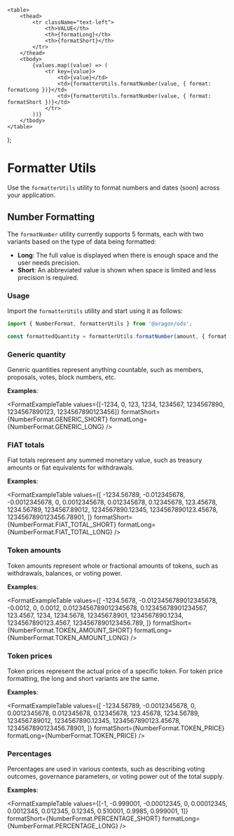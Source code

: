 
<Meta title="Core/Utilities/Formatter" />

    <table>
        <thead>
            <tr className="text-left">
                <th>VALUE</th>
                <th>{formatLong}</th>
                <th>{formatShort}</th>
            </tr>
        </thead>
        <tbody>
            {values.map((value) => (
                <tr key={value}>
                    <td>{value}</td>
                    <td>{formatterUtils.formatNumber(value, { format: formatLong })}</td>
                    <td>{formatterUtils.formatNumber(value, { format: formatShort })}</td>
                </tr>
            ))}
        </tbody>
    </table>
);

# Formatter Utils

Use the `formatterUtils` utility to format numbers and dates (soon) across your application.

## Number Formatting

The `formatNumber` utility currently supports 5 formats, each with two variants based on the type of data being
formatted:

-   **Long**: The full value is displayed when there is enough space and the user needs precision.
-   **Short**: An abbreviated value is shown when space is limited and less precision is required.

### Usage

Import the `formatterUtils` utility and start using it as follows:

```typescript
import { NumberFormat, formatterUtils } from '@aragon/ods';

const formattedQuantity = formatterUtils.formatNumber(amount, { format: NumberFormat.TOKEN_AMOUNT_SHORT });
```

### Generic quantity

Generic quantities represent anything countable, such as members, proposals, votes, block numbers, etc.

**Examples**:

<FormatExampleTable
    values={[-1234, 0, 123, 1234, 1234567, 1234567890, 1234567890123, 1234567890123456]}
    formatShort={NumberFormat.GENERIC_SHORT}
    formatLong={NumberFormat.GENERIC_LONG}
/>

### FIAT totals

Fiat totals represent any summed monetary value, such as treasury amounts or fiat equivalents for withdrawals.

**Examples**:

<FormatExampleTable
    values={[
        -1234.56789, -0.012345678, -0.0012345678, 0, 0.0012345678, 0.012345678, 0.12345678, 123.45678, 1234.56789,
        1234567.89012, 1234567890.12345, 1234567890123.45678, 1234567890123456.78901,
    ]}
    formatShort={NumberFormat.FIAT_TOTAL_SHORT}
    formatLong={NumberFormat.FIAT_TOTAL_LONG}
/>

### Token amounts

Token amounts represent whole or fractional amounts of tokens, such as withdrawals, balances, or voting power.

**Examples**:

<FormatExampleTable
    values={[
        -1234.5678, -0.0123456789012345678, -0.0012, 0, 0.0012, 0.0123456789012345678, 0.12345678901234567, 123.4567,
        1234, 1234.5678, 1234567.8901, 1234567890.1234, 1234567890123.4567, 1234567890123456.789,
    ]}
    formatShort={NumberFormat.TOKEN_AMOUNT_SHORT}
    formatLong={NumberFormat.TOKEN_AMOUNT_LONG}
/>

### Token prices

Token prices represent the actual price of a specific token. For token price formatting, the long and short variants are
the same.

**Examples**:

<FormatExampleTable
    values={[
        -1234.56789, -0.0012345678, 0, 0.0012345678, 0.012345678, 0.12345678, 123.45678, 1234.56789, 1234567.89012,
        1234567890.12345, 1234567890123.45678, 1234567890123456.78901,
    ]}
    formatShort={NumberFormat.TOKEN_PRICE}
    formatLong={NumberFormat.TOKEN_PRICE}
/>

### Percentages

Percentages are used in various contexts, such as describing voting outcomes, governance parameters, or voting power out
of the total supply.

**Examples**:

<FormatExampleTable
    values={[-1, -0.999001, -0.00012345, 0, 0.00012345, 0.0012345, 0.012345, 0.12345, 0.510001, 0.9985, 0.999001, 1]}
    formatShort={NumberFormat.PERCENTAGE_SHORT}
    formatLong={NumberFormat.PERCENTAGE_LONG}
/>
